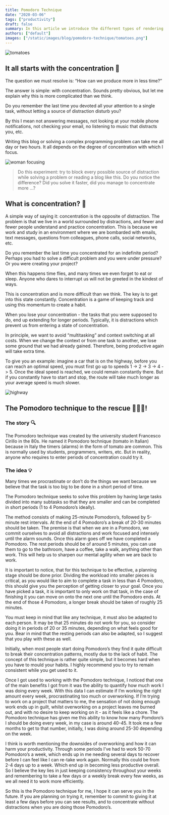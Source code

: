 ```yaml
---
title: Pomodoro Technique
date: "2020-03-06"
tags: ["productivity"]
draft: false
summary: In this article we introduce the different types of rendering web pages in Next JS.
authors: ["default"]
images: ["/static/images/blog/pomodoro-technique/tomatoes.png"]
---
```


<TOCInline toc={props.toc} />

![tomatoes](/static/images/blog/pomodoro-technique/tomatoes.jpg)

## It all starts with the concentration 🙇

The question we must resolve is: “How can we produce more in less time?”

The answer is simple: with concentration. Sounds pretty obvious, but let me explain why this is more complicated than we think.

Do you remember the last time you devoted all your attention to a single task, without letting a source of distraction disturb you?

By this I mean not answering messages, not looking at your mobile phone notifications, not checking your email, no listening to music that distracts you, etc.

Writing this blog or solving a complex programming problem can take me all day or two hours. It all depends on the degree of concentration with which I focus.

![woman focusing](/static/images/blog/pomodoro-technique/woman-focusing.jpg)

> Do this experiment: try to block every possible source of distraction while solving a problem or reading a blog like this. Do you notice the difference? Did you solve it faster, did you manage to concentrate more …?


## What is concentration? 👀

A simple way of saying it: concentration is the opposite of distraction. The problem is that we live in a world surrounded by distractions, and fewer and fewer people understand and practice concentration. This is because we work and study in an environment where we are bombarded with emails, text messages, questions from colleagues, phone calls, social networks, etc.

Do you remember the last time you concentrated for an indefinite period? Perhaps you had to solve a difficult problem and you were under pressure? Or you were creating your project?

When this happens time flies, and many times we even forget to eat or sleep. Anyone who dares to interrupt us will not be greeted in the kindest of ways.

This is concentration and is more difficult than we think. The key is to get into this state constantly. Concentration is a game of keeping track and using this momentum to create a habit.

When you lose your concentration - the tasks that you were supposed to do, end up extending for longer periods. Typically, it is distractions which prevent us from entering a state of concentration.

In principle, we want to avoid “multitasking” and context switching at all costs. When we change the context or from one task to another, we lose some ground that we had already gained. Therefore, being productive again will take extra time.

To give you an example: imagine a car that is on the highway, before you can reach an optimal speed, you must first go up to speeds 1 -> 2 -> 3 -> 4 -> 5.
Once the ideal speed is reached, we could remain constantly there.
But if you constantly have to start and stop, the route will take much longer as your average speed is much slower.

![highway](/static/images/blog/pomodoro-technique/highway.jpg)

## The Pomodoro technique to the rescue 🍅🍅🍅!

### The story 🔍

The Pomodoro technique was created by the university student Francesco Cirillo in the 80s. He named it Pomodoro technique (tomato in Italian) because in Italy the timers (alarms) in the form of tomato are common. This is normally used by students, programmers, writers, etc. But in reality, anyone who requires to enter periods of concentration could try it.

### The idea 💡

Many times we procrastinate or don’t do the things we want because we believe that the task is too big to be done in a short period of time.

The Pomodoro technique seeks to solve this problem by having large tasks divided into many subtasks so that they are smaller and can be completed in short periods (1 to 4 Pomodoro’s ideally).

The method consists of making 25-minute Pomodoro’s, followed by 5-minute rest intervals.
At the end of 4 Pomodoro’s a break of 20-30 minutes should be taken.
The premise is that when we are in a Pomodoro, we commit ourselves to avoid all distractions and work focused and intensely until the alarm sounds. Once this alarm goes off we have completed a Pomodoro.
The rest periods should be of around 5 minutes, you can use them to go to the bathroom, have a coffee, take a walk, anything other than work. This will help us to sharpen our mental agility when we are back to work.

It is important to notice, that for this technique to be effective, a planning stage should be done prior.
Dividing the workload into smaller pieces is critical, as you would like to aim to complete a task in less than 4 Pomodoro, this should give you the perception of getting closer to your goal. Once you have picked a task, it is important to only work on that task, in the case of finishing it you can move on onto the next one until the Pomodoro ends. At the end of those 4 Pomodoro, a longer break should be taken of roughly 25 minutes.

You must keep in mind that like any technique, it must also be adapted to each person. It may be that 25 minutes do not work for you, so consider doing it in periods of 20 or 35 minutes, depending on what feels good for you. Bear in mind that the resting periods can also be adapted, so I suggest that you play with these as well.

Initially, when most people start doing Pomodoro’s they find it quite difficult to break their concentration patterns, mostly due to the lack of habit. The concept of this technique is rather quite simple, but it becomes hard when you have to mould your habits. I highly recommend you to try to remain consistent while you get used to it.

Once I got used to working with the Pomodoro technique, I noticed that one of the main benefits I got from it was the ability to quantify how much work I was doing every week. With this data I can estimate if I’m working the right amount every week, procrastinating too much or overworking. If I’m trying to work on a project that matters to me, the sensation of not doing enough work ends up in guilt, whilst overworking on a project leaves me burned out, and with no desire to keep working on it - as it feels like a chore. The Pomodoro technique has given me this ability to know how many Pomdoro’s I should be doing every week, in my case is around 40-45. It took me a few months to get to that number, initially, I was doing around 25-30 depending on the week.

I think is worth mentioning the downsides of overworking and how it can harm your productivity. Through some periods I’ve had to work 50-70 Pomodoro’s a week, which ends up in me needing several days to recover before I can feel like I can re-take work again. Normally this could be from 2-4 days up to a week. Which end up in becoming less productive overall. So I believe the key lies in just keeping consistency throughout your weeks and remembering to take a few days or a weekly break every few weeks, as we all need it to work more efficiently.

So this is the Pomodoro technique for me, I hope it can serve you in the future. If you are planning on trying it, remember to commit to giving it at least a few days before you can see results, and to concentrate without distractions when you are doing those Pomodoro’s.